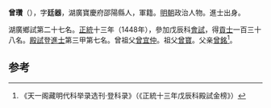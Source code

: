 '''曾瓚'''（{{bd|1423年||？}}），字'''廷器'''，湖廣寶慶府邵陽縣人，軍籍。[[明朝|明朝]]政治人物。進士出身。

湖廣鄉試第二十七名。[[正统_(年号)|正統]]十三年（1448年），參加戊辰科[[會試|會試]]，得[[貢士|貢士]]一百三十八名。[[殿試|殿試]]登[[進士|進士]]第三甲第七名。曾祖父[[曾宜仲|曾宜仲]]。祖父[[曾寶|曾寶]]。父亲[[曾銘|曾銘]]<ref>《天一阁藏明代科举录选刊·登科录》（《正統十三年戊辰科殿試金榜》）</ref>。

==参考==
{{reflist}}
{{明朝人物小作品}}
{{正統十三年戊辰科殿試金榜}}